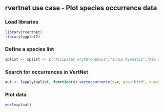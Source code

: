 ## rvertnet use case - Plot species occurrence data

### Load libraries

```r
library(rvertnet)
library(ggplot2)
```

### Define a species list

```r
splist <- splist <- c("Accipiter erythronemius","Junco hyemalis","Aix sponsa","Haliaeetus leucocephalus","Corvus corone","Threskiornis molucca","Merops malimbicus")
```

### Search for occurrences in VertNet

```r
out <- lapply(splist, function(x) vertoccurrence(t=x, grp="bird", num=500))
```

### Plot data

```r
vertmap(out)
```